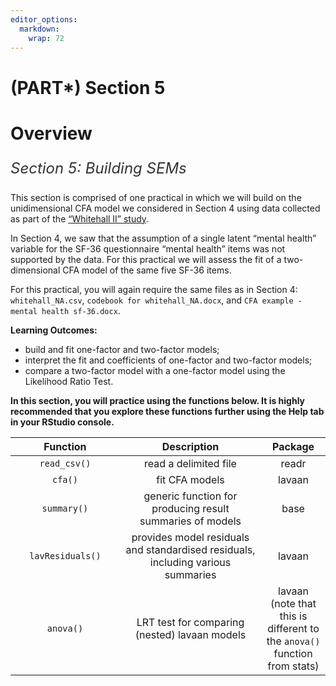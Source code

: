 ```yaml
---
editor_options:
  markdown:
    wrap: 72
---
```


# (PART\*) Section 5 {.unnumbered}

# Overview {.unnumbered}

::: {style="color: #333; font-size: 24px; font-style: italic; text-align: justify;"}
Section 5: Building SEMs
:::

This section is comprised of one practical in which we will build on the
unidimensional CFA model we considered in Section 4 using data collected
as part of the ["Whitehall II"
study](https://www.ucl.ac.uk/psychiatry/research/mental-health-older-people/whitehall-ii).

In Section 4, we saw that the assumption of a single latent "mental
health" variable for the SF-36 questionnaire "mental health" items was
not supported by the data. For this practical we will assess the fit of
a two-dimensional CFA model of the same five SF-36 items.

::: file
For this practical, you will again require the same files as in Section
4: `whitehall_NA.csv`, `codebook for whitehall_NA.docx`, and
`CFA example - mental health sf-36.docx`.
:::

::: ilos
**Learning Outcomes:**

-   build and fit one-factor and two-factor models;
-   interpret the fit and coefficients of one-factor and two-factor
    models;
-   compare a two-factor model with a one-factor model using the
    Likelihood Ratio Test.
:::

**In this section, you will practice using the functions below. It is
highly recommended that you explore these functions further using the
Help tab in your RStudio console.**

|     Function     |                                   Description                                    |                                  Package                                   |
|:----------------------------:|:------------------------------------:|:----------------:|
|   `read_csv()`   |                              read a delimited file                               |                                   readr                                    |
|     `cfa()`      |                                  fit CFA models                                  |                                   lavaan                                   |
|   `summary()`    |            generic function for producing result summaries of models             |                                    base                                    |
| `lavResiduals()` | provides model residuals and standardised residuals, including various summaries |                                   lavaan                                   |
|    `anova()`     |                  LRT test for comparing (nested) lavaan models                   | lavaan (note that this is different to the `anova()` function from stats)  |

